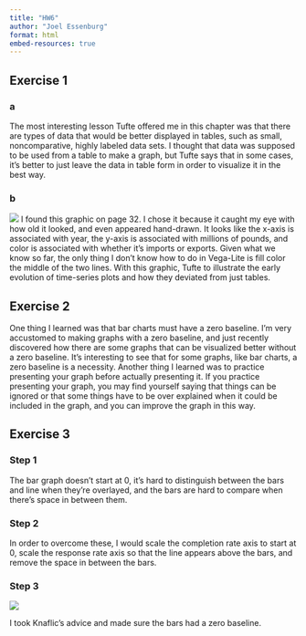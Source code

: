 ```yaml
---
title: "HW6"
author: "Joel Essenburg"
format: html
embed-resources: true
---
```


## Exercise 1

### a

The most interesting lesson Tufte offered me in this chapter was that there are types of data that would be better displayed in tables, such as small, noncomparative, highly labeled data sets. I thought that data was supposed to be used from a table to make a graph, but Tufte says that in some cases, it's better to just leave the data in table form in order to visualize it in the best way.

### b

![](/rprojects/jse6/Data304/docs/map.png)
I found this graphic on page 32. I chose it because it caught my eye with how old it looked, and even appeared hand-drawn. It looks like the x-axis is associated with year, the y-axis is associated with millions of pounds, and color is associated with whether it's imports or exports. Given what we know so far, the only thing I don't know how to do in Vega-Lite is fill color the middle of the two lines. With this graphic, Tufte to illustrate the early evolution of time-series plots and how they deviated from just tables. 

## Exercise 2

One thing I learned was that bar charts must have a zero baseline. I'm very accustomed to making graphs with a zero baseline, and just recently discovered how there are some graphs that can be visualized better without a zero baseline. It's interesting to see that for some graphs, like bar charts, a zero baseline is a necessity. Another thing I learned was to practice presenting your graph before actually presenting it. If you practice presenting your graph, you may find yourself saying that things can be ignored or that some things have to be over explained when it could be included in the graph, and you can improve the graph in this way. 

## Exercise 3

### Step 1

The bar graph doesn't start at 0, it's hard to distinguish between the bars and line when they're overlayed, and the bars are hard to compare when there's space in between them. 

### Step 2

In order to overcome these, I would scale the completion rate axis to start at 0, scale the response rate axis so that the line appears above the bars, and remove the space in between the bars. 

### Step 3

![](6.1.png)

I took Knaflic's advice and made sure the bars had a zero baseline. 